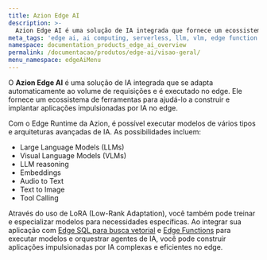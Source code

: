 ```yaml
---
title: Azion Edge AI
description: >-
  Azion Edge AI é uma solução de IA integrada que fornece um ecossistema de ferramentas para ajudá-lo a construir e implantar aplicações impulsionadas por IA no edge.
meta_tags: 'edge ai, ai computing, serverless, llm, vlm, edge function'
namespace: documentation_products_edge_ai_overview
permalink: /documentacao/produtos/edge-ai/visao-geral/
menu_namespace: edgeAiMenu
---
```



O **Azion Edge AI** é uma solução de IA integrada que se adapta automaticamente ao volume de requisições e é executado no edge. Ele fornece um ecossistema de ferramentas para ajudá-lo a construir e implantar aplicações impulsionadas por IA no edge.

Com o Edge Runtime da Azion, é possível executar modelos de vários tipos e arquiteturas avançadas de IA. As possibilidades incluem:

- Large Language Models (LLMs)
- Visual Language Models (VLMs)
- LLM reasoning
- Embeddings
- Audio to Text
- Text to Image 
- Tool Calling

Através do uso de LoRA (Low-Rank Adaptation), você também pode treinar e especializar modelos para necessidades específicas. Ao integrar sua aplicação com [Edge SQL para busca vetorial](/pt-br/documentacao/produtos/store/edge-sql/vector-search/) e [Edge Functions](/pt-br/documentacao/produtos/build/edge-application/edge-functions/) para executar modelos e orquestrar agentes de IA, você pode construir aplicações impulsionadas por IA complexas e eficientes no edge.

<LinkButton link="/pt-br/documentacao/produtos/store/edge-sql/" label="Saiba mais sobre Edge SQL" severity="secondary" target="_blank" />
<LinkButton link="/pt-br/documentacao/produtos/build/edge-application/edge-functions/" label="Saiba mais sobre Edge Functions" severity="secondary" target="_blank" />
